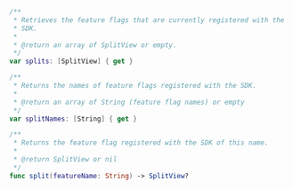 ```swift title="Swift"
/**
 * Retrieves the feature flags that are currently registered with the
 * SDK.
 *
 * @return an array of SplitView or empty.
 */
var splits: [SplitView] { get }

/**
 * Returns the names of feature flags registered with the SDK.
 *
 * @return an array of String (feature flag names) or empty
 */
var splitNames: [String] { get }

/**
 * Returns the feature flag registered with the SDK of this name.
 *
 * @return SplitView or nil
 */
func split(featureName: String) -> SplitView?
```